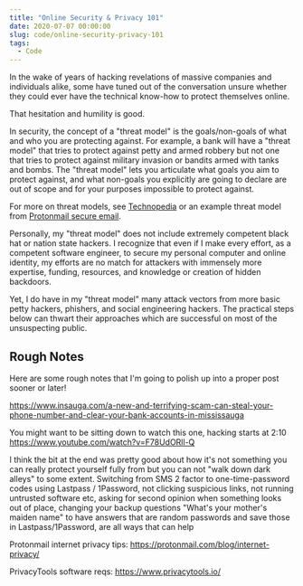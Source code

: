```yaml
---
title: "Online Security & Privacy 101"
date: 2020-07-07 00:00:00
slug: code/online-security-privacy-101
tags:
  - Code
---
```


In the wake of years of hacking revelations of massive companies and individuals alike, some have tuned out of the conversation unsure whether they could ever have the technical know-how to protect themselves online.

That hesitation and humility is good.

In security, the concept of a "threat model" is the goals/non-goals of what and who you are protecting against. For example, a bank will have a "threat model" that tries to protect against petty and armed robbery but not one that tries to protect against military invasion or bandits armed with tanks and bombs. The "threat model" lets you articulate what goals you aim to protect against, and what non-goals you explicitly are going to declare are out of scope and for your purposes impossible to protect against.

For more on threat models, see [Technopedia](https://www.techopedia.com/definition/15813/threat-modeling) or an example threat model from [Protonmail secure email](https://protonmail.com/blog/protonmail-threat-model/).

Personally, my "threat model" does not include extremely competent black hat or nation state hackers. I recognize that even if I make every effort, as a competent software engineer, to secure my personal computer and online identity, my efforts are no match for attackers with immensely more expertise, funding, resources, and knowledge or creation of hidden backdoors.

Yet, I do have in my "threat model" many attack vectors from more basic petty hackers, phishers, and social engineering hackers. The practical steps below can thwart their approaches which are successful on most of the unsuspecting public.

## Rough Notes
Here are some rough notes that I'm going to polish up into a proper post sooner or later!

https://www.insauga.com/a-new-and-terrifying-scam-can-steal-your-phone-number-and-clear-your-bank-accounts-in-mississauga

You might want to be sitting down to watch this one, hacking starts at 2:10 https://www.youtube.com/watch?v=F78UdORll-Q

I think the bit at the end was pretty good about how it's not something you can really protect yourself fully from but you can not "walk down dark alleys" to some extent. Switching from SMS 2 factor to one-time-password codes using Lastpass / 1Password, not clicking suspicious links, not running untrusted software etc, asking for second opinion when something looks out of place, changing your backup questions "What's your mother's maiden name" to have answers that are random passwords and save those in Lastpass/1Password, are all ways that can help


Protonmail internet privacy tips: https://protonmail.com/blog/internet-privacy/

PrivacyTools software reqs: https://www.privacytools.io/
